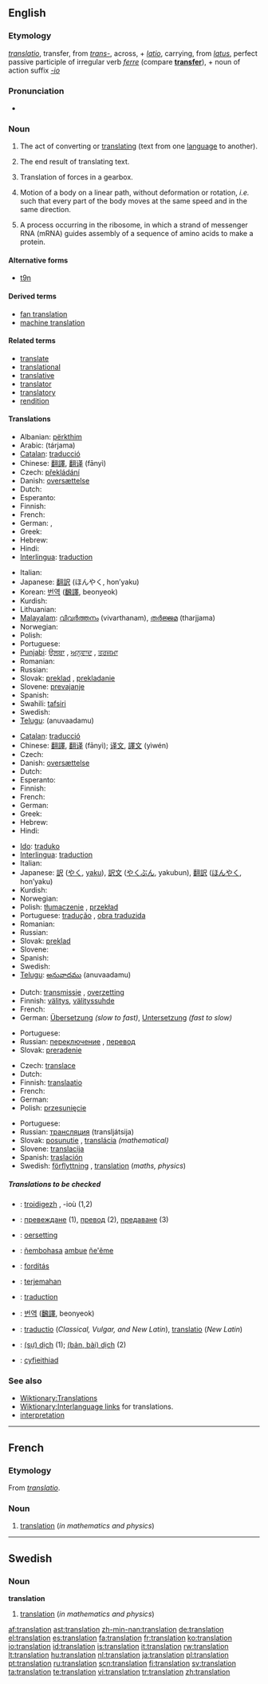 ==English==

===Etymology===
{{L.}} ''[[translatio]]'', transfer, from ''[[trans-#Latin|trans-]]'', across, + ''[[latio]]'', carrying, from ''[[latus]]'', perfect passive participle of irregular verb ''[[ferre]]'' (compare '''[[transfer]]'''), + noun of action suffix ''[[-io]]''

===Pronunciation===
*{{audio|en-us-translation.ogg|Audio (US)}}

===Noun===
{{en-noun|s|-}}

# {{uncountable}} The act of converting or [[translate|translating]] (text from one [[language]] to another).
# {{countable}} The end result of translating text.
# {{physics}} Translation of forces in a gearbox.  <!--needs a proper definition-->
# {{countable}} {{context|mathematics|physics}} Motion of a body on a linear path, without deformation or rotation, ''i.e.'' such that every part of the body moves at the same speed and in the same direction.
# {{genetics}} A process occurring in the ribosome, in which a strand of messenger RNA (mRNA) guides assembly of a sequence of amino acids to make a protein.

====Alternative forms====
* {{italbrac|abbreviation}} [[t9n]]

====Derived terms====
*[[fan translation]]
*[[machine translation]]

====Related terms====
*[[translate]]
*[[translational]]
*[[translative]]
*[[translator]]
*[[translatory]]
*[[rendition]]

====Translations====
{{trans-top|act of translating between languages}}
* Albanian: [[përkthim]]
* Arabic: {{ARchar|[[ترجمة]]}} (tárjama) {{f}}
* [[Catalan]]: [[traducció]] {{f}}
* Chinese: [[翻譯]], [[翻译]] (fānyì)
* Czech: [[překládání]] {{n}}
* Danish: [[oversættelse]] {{c}}
* Dutch: {{t+|nl|vertaling|f}}
* Esperanto: {{t+|eo|traduko|xs=Esperanto}}
* Finnish: {{t-|fi|kääntäminen}}
* French: {{t+|fr|traduction|f}}
* German: {{t+|de|Übersetzung|f}}, {{t-|de|Übersetzen|n}}
* Greek: {{t+|el|μετάφραση|f|tr=metáfrasi|sc=Grek}}
* Hebrew: {{he-translation|תרגום|targúm}} {{m}}
* Hindi: {{t+|hi|अनुवाद|sc=Deva|xs=Hindi}}
* [[Interlingua]]: [[traduction]]
{{trans-mid}}
* Italian: {{t+|it|traduzione|f}}
* Japanese: [[翻訳]] (ほんやく, hon’yaku)
* Korean: [[번역]] ([[飜譯]], beonyeok)
* Kurdish: {{KUchar|[[وه‌رگێڕ]]}}
* Lithuanian: {{t+|lt|vertimas|m|xs=Lithuanian}}
* [[Malayalam]]: [[വിവര്‍ത്തനം]] (vivarthanam), [[തര്‍ജ്ജമ]] (tharjjama)
* Norwegian: {{t-|no|oversettelse|m}}
* Polish: {{t+|pl|tłumaczenie|n}}
* Portuguese: {{t+|pt|tradução|f}}
* [[Punjabi]]: [[ਉਲਥਾ]] {{m}}, [[ਅਨੁਵਾਦ]] {{m}}, [[ਤਰਜਮਾ]] {{m}}
* Romanian: {{t+|ro|traducere|f}}
* Russian: {{t+|ru|перевод|m|tr=perevód|sc=Cyrl}}
* Slovak: [[preklad]] {{m}}, [[prekladanie]] {{n}}
* Slovene: [[prevajanje]] {{n}}
* Spanish: {{t+|es|traducción|f}}
* Swahili: [[tafsiri]]
* Swedish: {{t+|sv|översättning|c}}
* [[Telugu]]: {{t+|te|అనువాదము|sc=Telu}} (anuvaadamu)
{{trans-bottom}}

{{trans-top|result of translating between languages}}
* [[Catalan]]: [[traducció]] {{f}}
* Chinese: [[翻譯]], [[翻译]] (fānyì); [[译文]], [[譯文]] (yìwén)
* Czech: {{t+|cs|překlad|m}}
* Danish: [[oversættelse]] {{c}}
* Dutch: {{t+|nl|vertaling|f}}
* Esperanto: {{t+|eo|traduko|xs=Esperanto}}
* Finnish: {{t+|fi|käännös}}
* French: {{t+|fr|traduction|f}}
* German: {{t+|de|Übersetzung|f}}
* Greek: {{t+|el|μετάφραση|f|tr=metáfrasi|sc=Grek}}
* Hebrew: {{he-translation|תרגום|targúm}} {{m}}
* Hindi: {{t+|hi|अनुवाद|sc=Deva|xs=Hindi}}
{{trans-mid}}
* [[Ido]]: [[traduko]]
* [[Interlingua]]: [[traduction]]
* Italian: {{t+|it|traduzione|f}}
* Japanese: [[訳]] ([[やく]], [[yaku]]), [[訳文]] ([[やくぶん]], yakubun), [[翻訳]] ([[ほんやく]], hon’yaku)
* Kurdish: {{KUchar|[[وه‌رگێڕ]]}}
* Norwegian: {{t-|no|oversettelse|m}}
* Polish: [[tłumaczenie]] {{n}}, [[przekład]] {{m}}
* Portuguese: [[tradução]] {{f}}, [[obra traduzida]] {{f}}
* Romanian: {{t+|ro|traducere|f}}
* Russian: {{t+|ru|перевод|m|tr=perevód|sc=Cyrl}}
* Slovak: [[preklad]] {{m}}
* Slovene: {{t+|sl|prevod|m}}
* Spanish: {{t+|es|traducción|f}}
* Swedish: {{t+|sv|översättning|c}}
* [[Telugu]]: [[అనువాదము]] (anuvaadamu)
{{trans-bottom}}

{{trans-top|of forces in a gearbox}}
* Dutch: [[transmissie]] {{f}}, [[overzetting]] {{f}}
* Finnish: [[välitys]], [[välityssuhde]]
* French: {{t+|fr|transmission|f}}
* German: [[Übersetzung]] {{f}} ''(slow to fast)'', [[Untersetzung]] {{f}} ''(fast to slow)''
{{trans-mid}}
* Portuguese: {{t+|pt|transmissão|f}}
* Russian: [[переключение]] {{n}}, [[перевод]] {{m}}
* Slovak: [[preradenie]] {{n}}
{{trans-bottom}}

{{trans-top|motion without deformation or rotation}}
* Czech: [[translace]] {{f}}
* Dutch: {{t-|nl|translatie|f}}
* Finnish: [[translaatio]]
* French: {{t+|fr|translation|f}}
* German: {{t-|de|Translation|f}}
* Polish: [[przesunięcie]] {{n}}
{{trans-mid}}
* Portuguese: {{t+|pt|translação|f}}
* Russian: [[трансляция]] (transljátsija) {{f}}
* Slovak: [[posunutie]] {{n}}, [[translácia]] {{f}} ''(mathematical)''
* Slovene: [[translacija]] {{f}}
* Spanish: [[traslación]] {{f}}
* Swedish: [[förflyttning]] {{c}}, [[#Swedish|translation]] {{c}} (''maths, physics'')
{{trans-bottom}}


=====Translations to be checked=====
<!--Remove this section once all of the translations below have been moved into the tables above.-->
{{checktrans}}
*{{ttbc|Breton}}: [[troidigezh]] {{f}}, -ioù {{p}} (1,2)
*{{ttbc|Bulgarian}}: [[превеждане]] {{n}} (1), [[превод]] {{m}} (2), [[предаване]] {{n}} (3)
*{{ttbc|Frisian}}: [[oersetting]]
*{{ttbc|Guarani}}: [[ñembohasa]] [[ambue]] [[ñe'ẽ]]me
*{{ttbc|Hungarian}}: [[fordítás]]
*{{ttbc|Indonesian}}: [[terjemah|terjemahan]]
*{{ttbc|Interlingua}}: [[traduction]]
*{{ttbc|Korean}}: [[번역]] ([[飜譯]], beonyeok)
*{{ttbc|Latin}}: [[traductio]] (''Classical, Vulgar, and New Latin''), [[translatio]] (''New Latin'')
*{{ttbc|Vietnamese}}: [[dịch|(sự) dịch]] (1); [[dịch|(bản, bài) dịch]] (2)
*{{ttbc|Welsh}}: [[cyfieithiad]] {{m}}

===See also===
*[[Wiktionary:Translations]]
*[[Wiktionary:Interlanguage links]] for translations.
*[[interpretation]]

----

==French==

===Etymology===
From {{L.}} ''[[translatio]]''.

===Noun===
{{fr-noun|f}}

# [[#English|translation]] (''in mathematics and physics'')

----

==Swedish==

===Noun===
{{sv-noun-reg-er}}
'''translation''' {{c}}

# [[#English|translation]] (''in mathematics and physics'')

[[af:translation]]
[[ast:translation]]
[[zh-min-nan:translation]]
[[de:translation]]
[[el:translation]]
[[es:translation]]
[[fa:translation]]
[[fr:translation]]
[[ko:translation]]
[[io:translation]]
[[id:translation]]
[[is:translation]]
[[it:translation]]
[[rw:translation]]
[[lt:translation]]
[[hu:translation]]
[[nl:translation]]
[[ja:translation]]
[[pl:translation]]
[[pt:translation]]
[[ru:translation]]
[[scn:translation]]
[[fi:translation]]
[[sv:translation]]
[[ta:translation]]
[[te:translation]]
[[vi:translation]]
[[tr:translation]]
[[zh:translation]]